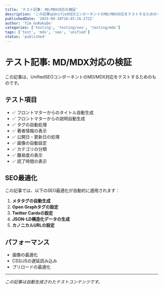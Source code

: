 ```yaml
---
title: 'テスト記事: MD/MDX対応の検証'
description: 'この記事はUnifiedSEOコンポーネントのMD/MDX対応をテストするためのものです'
publishedDate: '2025-09-30T18:45:16.272Z'
author: 'Tim GoRakuDo'
categories: ['testing', 'testing/seo', 'testing/mdx']
tags: ['test', 'mdx', 'seo', 'unified']
status: 'published'
---
```


# テスト記事: MD/MDX対応の検証

この記事は、UnifiedSEOコンポーネントのMD/MDX対応をテストするためのものです。

## テスト項目

- ✅ フロントマターからのタイトル自動生成
- ✅ フロントマターからの説明自動生成
- ✅ タグの自動処理
- ✅ 著者情報の表示
- ✅ 公開日・更新日の処理
- ✅ 画像の自動設定
- ✅ カテゴリの分類
- ✅ 難易度の表示
- ✅ 読了時間の表示

## SEO最適化

この記事では、以下のSEO最適化が自動的に適用されます：

1. **メタタグの自動生成**
2. **Open Graphタグの設定**
3. **Twitter Cardsの設定**
4. **JSON-LD構造化データの生成**
5. **カノニカルURLの設定**

## パフォーマンス

- 画像の最適化
- CSS/JSの遅延読み込み
- プリロードの最適化

---

_この記事は自動生成されたテストコンテンツです。_
